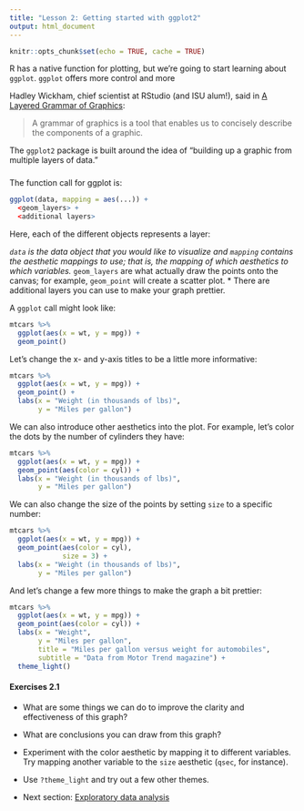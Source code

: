 ```yaml
---
title: "Lesson 2: Getting started with ggplot2"
output: html_document
---
```


```r
knitr::opts_chunk$set(echo = TRUE, cache = TRUE)
```


R has a native function for plotting, but we're going to start learning about `ggplot`. `ggplot` offers more control and more    


Hadley Wickham, chief scientist at RStudio (and ISU alum!), said in [A Layered Grammar of Graphics](https://vita.had.co.nz/papers/layered-grammar.pdf):

> A grammar of graphics is a tool that enables us to concisely describe the components of a graphic. 

The `ggplot2` package is built around the idea of "building up a graphic from multiple layers of data."

### 

The function call for ggplot is:

```r
ggplot(data, mapping = aes(...)) + 
  <geom_layers> + 
  <additional layers>
```

Here, each of the different objects represents a layer:

*`data` is the data object that you would like to visualize and `mapping` contains the aesthetic mappings to use; that is, the mapping of which aesthetics to which variables. 
*`geom_layers` are what actually draw the points onto the canvas; for example, `geom_point` will create a scatter plot. 
* There are additional layers you can use to make your graph prettier.

A `ggplot` call might look like:

```r
mtcars %>% 
  ggplot(aes(x = wt, y = mpg)) + 
  geom_point()
```

Let's change the x- and y-axis titles to be a little more informative:

```r
mtcars %>% 
  ggplot(aes(x = wt, y = mpg)) + 
  geom_point() +
  labs(x = "Weight (in thousands of lbs)",
       y = "Miles per gallon")
```

We can also introduce other aesthetics into the plot. For example, let's color the dots by the number of cylinders they have:

```r
mtcars %>% 
  ggplot(aes(x = wt, y = mpg)) + 
  geom_point(aes(color = cyl)) +
  labs(x = "Weight (in thousands of lbs)",
       y = "Miles per gallon")
```

We can also change the size of the points by setting `size` to a specific number:

```r
mtcars %>% 
  ggplot(aes(x = wt, y = mpg)) + 
  geom_point(aes(color = cyl), 
             size = 3) +
  labs(x = "Weight (in thousands of lbs)",
       y = "Miles per gallon")
```

And let's change a few more things to make the graph a bit prettier:

```r
mtcars %>% 
  ggplot(aes(x = wt, y = mpg)) + 
  geom_point(aes(color = cyl)) +
  labs(x = "Weight",
       y = "Miles per gallon",
       title = "Miles per gallon versus weight for automobiles",
       subtitle = "Data from Motor Trend magazine") + 
  theme_light()
```


#### Exercises 2.1

* What are some things we can do to improve the clarity and effectiveness of this graph? 
* What are conclusions you can draw from this graph? 
* Experiment with the color aesthetic by mapping it to different variables. Try mapping another variable to the `size` aesthetic (`qsec`, for instance).
* Use `?theme_light` and try out a few other themes.

* Next section: [Exploratory data analysis](https://pommevilla.github.io/p3.bootcamp.r.2019/lesson_3.html)